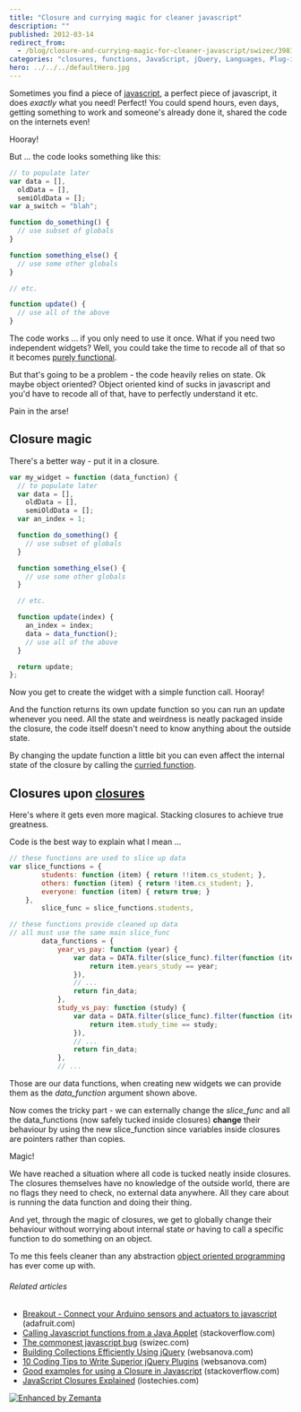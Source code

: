 ```yaml
---
title: "Closure and currying magic for cleaner javascript"
description: ""
published: 2012-03-14
redirect_from:
  - /blog/closure-and-currying-magic-for-cleaner-javascript/swizec/3981
categories: "closures, functions, JavaScript, jQuery, Languages, Plug-in (computing), Programming, Uncategorized"
hero: ../../../defaultHero.jpg
---
```


Sometimes you find a piece of [javascript](http://en.wikipedia.org/wiki/JavaScript "JavaScript"), a perfect piece of javascript, it does _exactly_ what you need! Perfect! You could spend hours, even days, getting something to work and someone's already done it, shared the code on the internets even!

Hooray!

But ... the code looks something like this:

```javascript
// to populate later
var data = [],
  oldData = [],
  semiOldData = [];
var a_switch = "blah";

function do_something() {
  // use subset of globals
}

function something_else() {
  // use some other globals
}

// etc.

function update() {
  // use all of the above
}
```

The code works ... if you only need to use it once. What if you need two independent widgets? Well, you could take the time to recode all of that so it becomes [purely functional](http://en.wikipedia.org/wiki/Purely_functional "Purely functional").

But that's going to be a problem - the code heavily relies on state. Ok maybe object oriented? Object oriented kind of sucks in javascript and you'd have to recode all of that, have to perfectly understand it etc.

Pain in the arse!

## Closure magic

There's a better way - put it in a closure.

```javascript
var my_widget = function (data_function) {
  // to populate later
  var data = [],
    oldData = [],
    semiOldData = [];
  var an_index = 1;

  function do_something() {
    // use subset of globals
  }

  function something_else() {
    // use some other globals
  }

  // etc.

  function update(index) {
    an_index = index;
    data = data_function();
    // use all of the above
  }

  return update;
};
```

Now you get to create the widget with a simple function call. Hooray!

And the function returns its own update function so you can run an update whenever you need. All the state and weirdness is neatly packaged inside the closure, the code itself doesn't need to know anything about the outside state.

By changing the update function a little bit you can even affect the internal state of the closure by calling the [curried function](http://en.wikipedia.org/wiki/Currying "Currying").

## Closures upon [closures](http://en.wikipedia.org/wiki/Closure_%28computer_science%29 "Closure (computer science)")

Here's where it gets even more magical. Stacking closures to achieve true greatness.

Code is the best way to explain what I mean ...

```javascript
// these functions are used to slice up data
var slice_functions = {
        students: function (item) { return !!item.cs_student; },
        others: function (item) { return !item.cs_student; },
        everyone: function (item) { return true; }
    },
        slice_func = slice_functions.students,

// these functions provide cleaned up data
// all must use the same main slice_func
        data_functions = {
            year_vs_pay: function (year) {
                var data = DATA.filter(slice_func).filter(function (item) {
                    return item.years_study == year;
                }),
                // ...
                return fin_data;
            },
            study_vs_pay: function (study) {
                var data = DATA.filter(slice_func).filter(function (item) {
                    return item.study_time == study;
                }),
                // ...
                return fin_data;
            },
            // ...
```

Those are our data functions, when creating new widgets we can provide them as the _data_function_ argument shown above.

Now comes the tricky part - we can externally change the _slice_func_ and all the data_functions (now safely tucked inside closures) **change** their behaviour by using the new slice_function since variables inside closures are pointers rather than copies.

Magic!

We have reached a situation where all code is tucked neatly inside closures. The closures themselves have no knowledge of the outside world, there are no flags they need to check, no external data anywhere. All they care about is running the data function and doing their thing.

And yet, through the magic of closures, we get to globally change their behaviour without worrying about internal state _or_ having to call a specific function to do something on an object.

To me this feels cleaner than any abstraction [object oriented programming](http://en.wikipedia.org/wiki/Object-oriented_programming "Object-oriented programming") has ever come up with.

###### Related articles

- [Breakout - Connect your Arduino sensors and actuators to javascript](http://www.adafruit.com/blog/2012/03/14/breakout-connect-your-arduino-sensors-and-actuators-to-javascript/) (adafruit.com)
- [Calling Javascript functions from a Java Applet](http://stackoverflow.com/questions/9684105/calling-javascript-functions-from-a-java-applet) (stackoverflow.com)
- [The commonest javascript bug](https://swizec.com/blog/the-commonest-javascript-bug/) (swizec.com)
- [Building Collections Efficiently Using jQuery](http://www.websanova.com/tutorials/jquery/building-collections-efficiently-using-jquery) (websanova.com)
- [10 Coding Tips to Write Superior jQuery Plugins](http://www.websanova.com/tutorials/jquery/10-coding-tips-to-write-superior-jquery-plugins) (websanova.com)
- [Good examples for using a Closure in Javascript](http://stackoverflow.com/questions/9058248/good-examples-for-using-a-closure-in-javascript) (stackoverflow.com)
- [JavaScript Closures Explained](http://lostechies.com/derekgreer/2012/02/17/javascript-closures-explained/) (lostechies.com)

[![Enhanced by Zemanta](https://img.zemanta.com/zemified_e.png?x-id=dd5a4e07-700e-44df-b113-8195cf2d3133)](http://www.zemanta.com/ "Enhanced by Zemanta")
